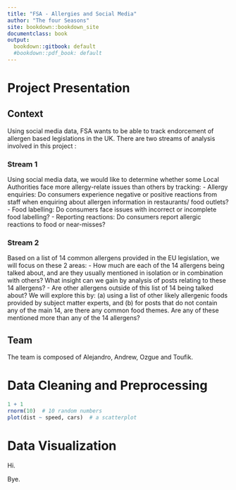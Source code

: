 ```yaml
---
title: "FSA - Allergies and Social Media"
author: "The four Seasons"
site: bookdown::bookdown_site
documentclass: book
output:
  bookdown::gitbook: default
  #bookdown::pdf_book: default
---
```



# Project Presentation

## Context

Using social media data, FSA wants to be able to track endorcement of allergen based legislations in the UK.
There are two streams of analysis involved in this project :

### Stream 1
Using social media data, we would like to determine whether some Local Authorities face more allergy-relate issues than others by tracking:
- Allergy enquiries: Do consumers experience negative or positive reactions from staff when enquiring about allergen information in restaurants/ food outlets?
- Food labelling: Do consumers face issues with incorrect or incomplete food labelling?
- Reporting reactions: Do consumers report allergic reactions to food or near-misses?

### Stream 2
Based on a list of 14 common allergens provided in the EU legislation, we will focus on these 2 areas:
- How much are each of the 14 allergens being talked about, and are they usually mentioned in isolation or in combination with others? What insight can we gain by analysis of posts relating to these 14 allergens?
- Are other allergens outside of this list of 14 being talked about? We will explore this by: (a) using a list of other likely allergenic foods provided by subject matter experts, and (b) for posts that do not contain any of the main 14, are there any common food themes. Are any of these mentioned more than any of the 14 allergens?

## Team

The team is composed of Alejandro, Andrew, Ozgue and Toufik.

# Data Cleaning and Preprocessing

```r
1 + 1
rnorm(10)  # 10 random numbers
plot(dist ~ speed, cars)  # a scatterplot
```

# Data Visualization

Hi.

Bye.

<!-- If you need PDF output, uncomment bookdown::pdf_book above in YAML. You will need a LaTeX installation, e.g., https://yihui.name/tinytex/ -->
